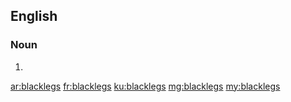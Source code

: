 ==English==

===Noun===
{{head|en|plural}}

# {{plural of|blackleg|lang=en}}

[[ar:blacklegs]]
[[fr:blacklegs]]
[[ku:blacklegs]]
[[mg:blacklegs]]
[[my:blacklegs]]